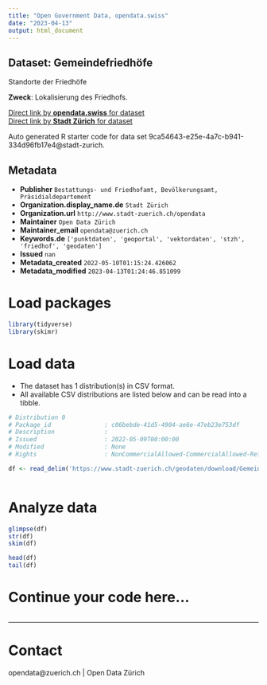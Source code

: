 ```yaml
---
title: "Open Government Data, opendata.swiss"
date: "2023-04-13"
output: html_document
---
```


## Dataset: Gemeindefriedhöfe

Standorte der Friedhöfe

**Zweck**: Lokalisierung des Friedhofs.

[Direct link by **opendata.swiss** for dataset](https://opendata.swiss/de/dataset/gemeindefriedhofe)<br>
[Direct link by **Stadt Zürich** for dataset](https://data.stadt-zuerich.ch/dataset/geo_gemeindefriedhoefe)

Auto generated R starter code for data set 9ca54643-e25e-4a7c-b941-334d96fb17e4@stadt-zurich.

## Metadata

- **Publisher** `Bestattungs- und Friedhofamt, Bevölkerungsamt, Präsidialdepartement`
- **Organization.display_name.de** `Stadt Zürich`
- **Organization.url** `http://www.stadt-zuerich.ch/opendata`
- **Maintainer** `Open Data Zürich`
- **Maintainer_email** `opendata@zuerich.ch`
- **Keywords.de** `['punktdaten', 'geoportal', 'vektordaten', 'stzh', 'friedhof', 'geodaten']`
- **Issued** `nan`
- **Metadata_created** `2022-05-10T01:15:24.426062`
- **Metadata_modified** `2023-04-13T01:24:46.851099`


# Load packages

```r

library(tidyverse)
library(skimr)

```

# Load data

-   The dataset has 1 distribution(s) in CSV format.
-   All available CSV distributions are listed below and can be read into a tibble.

```r

# Distribution 0
# Package_id               : c06bebde-41d5-4904-ae6e-47eb23e753df
# Description              : 
# Issued                   : 2022-05-09T00:00:00
# Modified                 : None
# Rights                   : NonCommercialAllowed-CommercialAllowed-ReferenceNotRequired

df <- read_delim('https://www.stadt-zuerich.ch/geodaten/download/Gemeindefriedhoefe?format=10008')



```

# Analyze data

```r

glimpse(df)
str(df)
skim(df)

head(df)
tail(df)

```

# Continue your code here...

```r

```

------------------------------------------------------------------------

# Contact

opendata@zuerich.ch | Open Data Zürich

